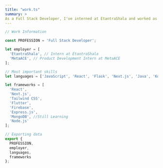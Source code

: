 ```yaml
---
title: "work.ts"
summary: >
As a Full Stack Developer, I've interned at EtantraShala and worked as a Product Development Intern at MetaACE. Proficient in JavaScript, React, Flask, and Next.js, along with MERN stack technologies. Familiar with frameworks like React, Next.js, and Express.js, aiming to master MongoDB.
---
```


```ts
// Work Information

const PROFESSION = 'Full Stack Developer';

let employer = [
  'EtantraShala', // Intern at EtantraShala
  'MetaACE', // Product Development Intern at MetaACE
];

// Most important skills
let languages = ['JavaScript', 'React', 'Flask', 'Next.js', 'Java', 'Kotlin', 'C++', 'Python', 'R', 'MERN Stack'];

let frameworks = [
  'React',
  'Next.js',
  'Tailwind CSS',
  'Flutter', 
  'Firebase', 
  'Express.js', 
  'MongoDB', //Still Learning
  'Node.js' 
];

// Exporting data
export {
  PROFESSION,
  employer,
  languages,
  frameworks
};

```